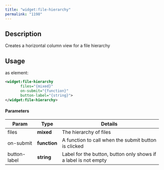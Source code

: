```yaml
---
title: "widget:file-hierarchy"
permalink: "1198"
---
```


## Description

Creates a horizontal column view for a file hierarchy

## Usage

as element:

```xml
<widget:file-hierarchy
       files="{mixed}"
       on-submit="{function}"
       button-label="{string}">
</widget:file-hierarchy>
```

#### Parameters

| Param | Type | Details |
| --- | --- | --- |
| files | **mixed** | The hierarchy of files |
| on-submit | **function** | A function to call when the submit button is clicked |
| button-label | **string** | Label for the button, button only shows if a label is not empty |